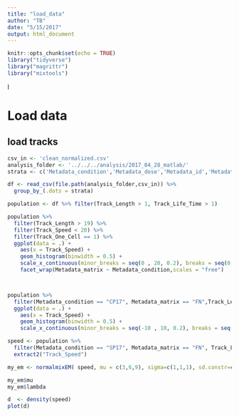 ```yaml
---
title: "load_data"
author: "TB"
date: "5/15/2017"
output: html_document
---
```


```r
knitr::opts_chunk$set(echo = TRUE)
library("tidyverse")
library("magrittr")
library("mixtools")
```

I

# Load data 
## load tracks 
```r
csv_in <- 'clean_normalized.csv'
analysis_folder <- '../../../analysis/2017_04_28_matlab/'
strata <- c('Metadata_condition','Metadata_dose','Metadata_id','Metadata_date','Metadata_matrix')

df <- read_csv(file.path(analysis_folder,csv_in)) %>% 
  group_by_(.dots = strata)
```


```r
population <- df %>% filter(Track_Length > 1, Track_Life_Time > 1)

population %>% 
  filter(Track_Length > 19) %>%
  filter(Track_Speed < 20) %>%
  filter(Track_One_Cell == 1) %>%
  ggplot(data = .) +
    aes(x = Track_Speed) +
    geom_histogram(binwidth = 0.5) +
    scale_x_continuous(minor_breaks = seq(0 , 20, 0.2), breaks = seq(0, 20, 1) ) +
    facet_wrap(Metadata_matrix ~ Metadata_condition,scales = "free")




```
```r
population %>% 
  filter(Metadata_condition == "CP17", Metadata_matrix == "FN",Track_Length > 19) %>%
  ggplot(data = .) +
    aes(x = Track_Speed) +
    geom_histogram(binwidth = 0.5) +
    scale_x_continuous(minor_breaks = seq(-10 , 10, 0.2), breaks = seq(0, 20, 1) )
```
    
```r

speed <- population %>%
  filter(Metadata_condition == "SP17", Metadata_matrix == "FN", Track_Length > 19, Track_Speed < 20) %>%
  extract2("Track_Speed")

my_em <- normalmixEM( speed, mu = c(3,6,9), sigma=c(1,1,1), sd.constr=c(1,1,1) )

my_em$mu
my_em$lambda 

d  <- density(speed)
plot(d)
```

